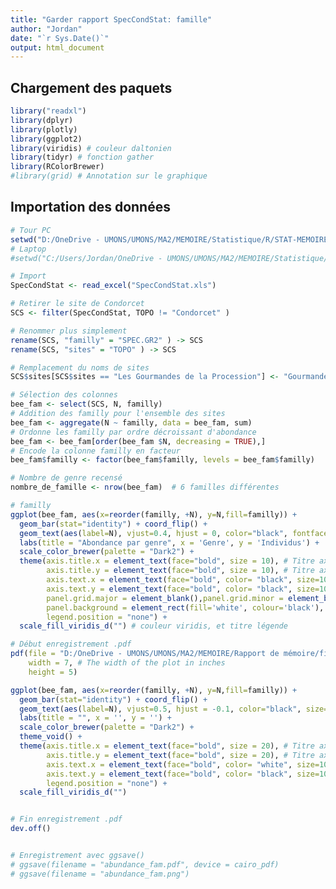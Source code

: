 ```yaml
---
title: "Garder rapport SpecCondStat: famille"
author: "Jordan"
date: "`r Sys.Date()`"
output: html_document
---
```


## Chargement des paquets

```r
library("readxl") 
library(dplyr)
library(plotly)
library(ggplot2)
library(viridis) # couleur daltonien
library(tidyr) # fonction gather
library(RColorBrewer)
#library(grid) # Annotation sur le graphique

```

## Importation des données
```r
# Tour PC
setwd("D:/OneDrive - UMONS/UMONS/MA2/MEMOIRE/Statistique/R/STAT-MEMOIRE/RAW2")
# Laptop
#setwd("C:/Users/Jordan/OneDrive - UMONS/UMONS/MA2/MEMOIRE/Statistique/R/STAT-MEMOIRE/RAW2")

# Import
SpecCondStat <- read_excel("SpecCondStat.xls")
```


```r
# Retirer le site de Condorcet
SCS <- filter(SpecCondStat, TOPO != "Condorcet" )

# Renommer plus simplement
rename(SCS, "familly" = "SPEC.GR2" ) -> SCS
rename(SCS, "sites" = "TOPO" ) -> SCS

# Remplacement du noms de sites
SCS$sites[SCS$sites == "Les Gourmandes de la Procession"] <- "Gourmandes de la Procession"
```

```r
# Sélection des colonnes
bee_fam <- select(SCS, N, familly)
# Addition des familly pour l'ensemble des sites
bee_fam <- aggregate(N ~ familly, data = bee_fam, sum)
# Ordonne les familly par ordre décroissant d'abondance
bee_fam <- bee_fam[order(bee_fam $N, decreasing = TRUE),]
# Encode la colonne familly en facteur
bee_fam$familly <- factor(bee_fam$familly, levels = bee_fam$familly)

# Nombre de genre recensé
nombre_de_famille <- nrow(bee_fam)  # 6 familles différentes
```

```r
# familly
ggplot(bee_fam, aes(x=reorder(familly, +N), y=N,fill=familly)) +
  geom_bar(stat="identity") + coord_flip() + 
  geom_text(aes(label=N), vjust=0.4, hjust = 0, color="black", fontface = "bold", size=3.5) +
  labs(title = "Abondance par genre", x = 'Genre', y = 'Individus') +
  scale_color_brewer(palette = "Dark2") +
  theme(axis.title.x = element_text(face="bold", size = 10), # Titre axe x
        axis.title.y = element_text(face="bold", size = 10), # Titre axe y
        axis.text.x = element_text(face="bold", color= "black", size=10, hjust=0), # Echelle x
        axis.text.y = element_text(face="bold", color= "black", size=10), # Echelle y
        panel.grid.major = element_blank(),panel.grid.minor = element_blank(),
        panel.background = element_rect(fill='white', colour='black'),
        legend.position = "none") +
  scale_fill_viridis_d("") # couleur viridis, et titre légende
```

```r
# Début enregistrement .pdf
pdf(file = "D:/OneDrive - UMONS/UMONS/MA2/MEMOIRE/Rapport de mémoire/figure/abundance_familly.pdf",   # The directory you want to save the file in
    width = 7, # The width of the plot in inches
    height = 5)

ggplot(bee_fam, aes(x=reorder(familly, +N), y=N,fill=familly)) +
  geom_bar(stat="identity") + coord_flip() + 
  geom_text(aes(label=N), vjust=0.5, hjust = -0.1, color="black", size=3.5, fontface = "bold") +
  labs(title = "", x = '', y = '') +
  scale_color_brewer(palette = "Dark2") +
  theme_void() +
  theme(axis.title.x = element_text(face="bold", size = 20), # Titre axe x
        axis.title.y = element_text(face="bold", size = 20), # Titre axe y
        axis.text.x = element_text(face="bold", color= "white", size=10, hjust=0), # Echelle x
        axis.text.y = element_text(face="bold", color= "black", size=10), # Echelle y
        legend.position = "none") +
  scale_fill_viridis_d("")


# Fin enregistrement .pdf
dev.off()


# Enregistrement avec ggsave()
# ggsave(filename = "abundance_fam.pdf", device = cairo_pdf)
# ggsave(filename = "abundance_fam.png")
```

